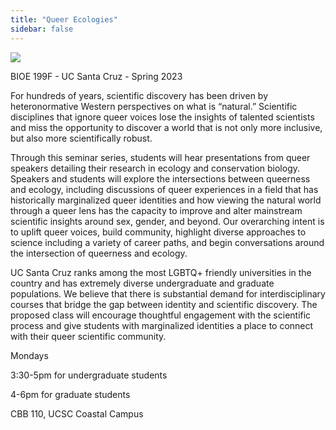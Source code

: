 ```yaml
---
title: "Queer Ecologies"
sidebar: false
---
```


![](img/queerecobanner.jpeg)

[BIOE 199F - UC Santa Cruz - Spring 2023]{.custom-subtitle}

For hundreds of years, scientific discovery has been driven by heteronormative Western perspectives on what is "natural." Scientific disciplines that ignore queer voices lose the insights of talented scientists and miss the opportunity to discover a world that is not only more inclusive, but also more scientifically robust.

Through this seminar series, students will hear presentations from queer speakers detailing their research in ecology and conservation biology. Speakers and students will explore the intersections between queerness and ecology, including discussions of queer experiences in a field that has historically marginalized queer identities and how viewing the natural world through a queer lens has the capacity to improve and alter mainstream scientific insights around sex, gender, and beyond. Our overarching intent is to uplift queer voices, build community, highlight diverse approaches to science including a variety of career paths, and begin conversations around the intersection of queerness and ecology.

UC Santa Cruz ranks among the most LGBTQ+ friendly universities in the country and has extremely diverse undergraduate and graduate populations. We believe that there is substantial demand for interdisciplinary courses that bridge the gap between identity and scientific discovery. The proposed class will encourage thoughtful engagement with the scientific process and give students with marginalized identities a place to connect with their queer scientific community.

[Mondays]{.custom-subtitle}

[3:30-5pm for undergraduate students]{.custom-subtitle}

[4-6pm for graduate students]{.custom-subtitle}

[CBB 110, UCSC Coastal Campus]{.custom-subtitle}
